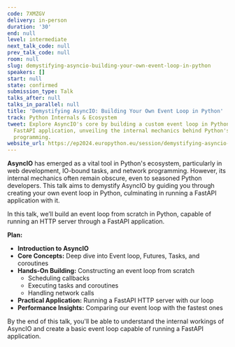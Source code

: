 ```yaml
---
code: 7XMZGV
delivery: in-person
duration: '30'
end: null
level: intermediate
next_talk_code: null
prev_talk_code: null
room: null
slug: demystifying-asyncio-building-your-own-event-loop-in-python
speakers: []
start: null
state: confirmed
submission_type: Talk
talks_after: null
talks_in_parallel: null
title: 'Demystifying AsyncIO: Building Your Own Event Loop in Python'
track: Python Internals & Ecosystem
tweet: Explore AsyncIO's core by building a custom event loop in Python to power a
  FastAPI application, unveiling the internal mechanics behind Python's asynchronous
  programming.
website_url: https://ep2024.europython.eu/session/demystifying-asyncio-building-your-own-event-loop-in-python
---
```


**AsyncIO** has emerged as a vital tool in Python's ecosystem, particularly in web development, IO-bound tasks, and network programming. However, its internal mechanics often remain obscure, even to seasoned Python developers. This talk aims to demystify AsyncIO by guiding you through creating your own event loop in Python, culminating in running a FastAPI application with it.

In this talk, we’ll build an event loop from scratch in Python, capable of running an HTTP server through a FastAPI application.

**Plan:**

- **Introduction to AsyncIO**
- **Core Concepts:** Deep dive into Event loop, Futures, Tasks, and coroutines
- **Hands-On Building:** Constructing an event loop from scratch
    - Scheduling callbacks
    - Executing tasks and coroutines
    - Handling network calls
- **Practical Application:** Running a FastAPI HTTP server with our loop
- **Performance Insights:** Comparing our event loop with the fastest ones

By the end of this talk, you'll be able to understand the internal workings of AsyncIO and create a basic event loop capable of running a FastAPI application.
